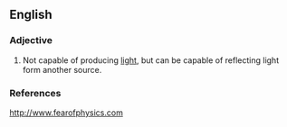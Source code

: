 ==English==

===Adjective===
{{en-adj}}
# Not capable of producing [[light]], but can be capable of reflecting light form another source.

===References===
http://www.fearofphysics.com